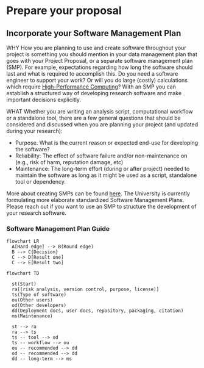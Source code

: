 # Prepare your proposal
<i class="fa-solid fa-file-spreadsheet"></i>

## Incorporate your Software Management Plan

WHY
How you are planning to use and create software throughout your project is something you should mention in your data management plan that goes with your Project Proposal, or a separate software management plan (SMP). For example, expectations regarding how long the software should last and what is required to accomplish this. Do you need a software engineer to support your work? Or will you do large (costly) calculations which require <a href="https://bazis.readthedocs.io/" target="_blank">High-Performance Computing</a>?
With an SMP you can establish a structured way of developing research software and make important decisions explicitly.
 

WHAT
Whether you are writing an analysis script, computational workflow or a standalone tool, there are a few general questions that should be considered and discussed when you are planning your project (and updated during your research):

- Purpose. What is the current reason or expected end-use for developing the software?
- Reliability: The effect of software failure and/or non-maintenance on (e.g., risk of harm, reputation damage, etc)
- Maintenance: The long-term effort (during or after project) needed to maintain the software as long as it might be used as a script, standalone tool or dependency.

More about creating SMPs can be found <a href="https://zenodo.org/doi/10.5281/zenodo.7038280" target="_blank">here</a>.
The University is currently formulating more elaborate standardized Software Management Plans. Please reach out if you want to use an SMP to structure the development of your research software.



::: {.callout-caution collapse="true"}
### Software Management Plan Guide

```mermaid
flowchart LR
  A[Hard edge] --> B(Round edge)
  B --> C{Decision}
  C --> D[Result one]
  C --> E[Result two]
```


```mermaid
flowchart TD

  st(Start)
  ra[(risk analysis, version control, purpose, license)]
  ts(Type of software)
  ou(Other users)
  od(Other developers)
  dd(Deployment docs, user docs, repository, packaging, citation)
  ms(Maintenance)

  st --> ra
  ra --> ts
  ts -- tool --> od
  ts -- workflow --> ou
  ou -- recommended --> dd
  od -- recommended --> dd
  dd -- long-term --> ms
```

:::
